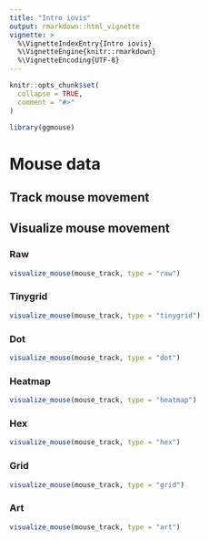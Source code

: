 ```yaml
---
title: "Intro iovis"
output: rmarkdown::html_vignette
vignette: >
  %\VignetteIndexEntry{Intro iovis}
  %\VignetteEngine{knitr::rmarkdown}
  %\VignetteEncoding{UTF-8}
---
```


```r
knitr::opts_chunk$set(
  collapse = TRUE,
  comment = "#>"
)
```

```r
library(ggmouse)
```

# Mouse data

## Track mouse movement


## Visualize mouse movement

### Raw
```r
visualize_mouse(mouse_track, type = "raw")
```

### Tinygrid
```r
visualize_mouse(mouse_track, type = "tinygrid")
```

### Dot
```r
visualize_mouse(mouse_track, type = "dot")
```

### Heatmap
```r
visualize_mouse(mouse_track, type = "heatmap")
```

### Hex
```r
visualize_mouse(mouse_track, type = "hex")
```

### Grid
```r
visualize_mouse(mouse_track, type = "grid")
```

### Art
```r
visualize_mouse(mouse_track, type = "art")
```
